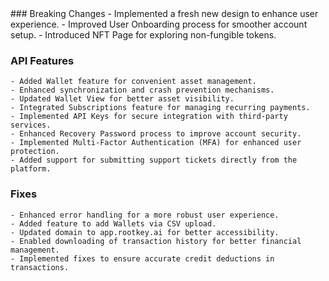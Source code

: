 <Accordion title="June 2024">
  ### Breaking Changes
    - Implemented a fresh new design to enhance user experience.
    - Improved User Onboarding process for smoother account setup.
    - Introduced NFT Page for exploring non-fungible tokens.

  ### API Features
    - Added Wallet feature for convenient asset management.
    - Enhanced synchronization and crash prevention mechanisms.
    - Updated Wallet View for better asset visibility.
    - Integrated Subscriptions feature for managing recurring payments.
    - Implemented API Keys for secure integration with third-party services.
    - Enhanced Recovery Password process to improve account security.
    - Implemented Multi-Factor Authentication (MFA) for enhanced user protection.
    - Added support for submitting support tickets directly from the platform.

  ### Fixes
    - Enhanced error handling for a more robust user experience.
    - Added feature to add Wallets via CSV upload.
    - Updated domain to app.rootkey.ai for better accessibility.
    - Enabled downloading of transaction history for better financial management.
    - Implemented fixes to ensure accurate credit deductions in transactions.
</Accordion>